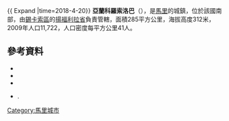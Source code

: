 {{ Expand |time=2018-4-20}}
'''亞蘭科羅索洛巴'''（{{lang-fr|Yallankoro-Soloba}}），是[[馬里|馬里]]的城鎮，位於該國南部，由[[錫卡索區|錫卡索區]]的[[揚福利拉省|揚福利拉省]]負責管轄，面積285平方公里，海拔高度312米，2009年人口11,722，人口密度每平方公里41人。

==參考資料==
*{{citation |contribution=Common and Fundamental Operational Datasets Registry: Mali |publisher=United Nations Office for the Coordination of Humanitarian Affairs |url=http://cod.humanitarianresponse.info/country-region/mali |deadurl=yes |archiveurl=https://web.archive.org/web/20120106202217/http://cod.humanitarianresponse.info/country-region/mali |archivedate=2012-01-06 |title=存档副本 |accessdate=2015-07-26 }}
*{{citation
 |url         = http://instat.gov.ml/documentation/sikasso.pdf
 |publisher   = République de Mali: Institut National de la Statistique
 |title       = Resultats Provisoires RGPH 2009 (Région de Sikasso)
 |language    = fr
 |deadurl     = yes
 |archiveurl  = https://www.webcitation.org/6AnYveESp?url=http://instat.gov.ml/documentation/sikasso.pdf
 |archivedate = 2012-09-19
 |accessdate  = 2015-07-26
}}
*{{citation |title=Communes de la Région de Sikasso |publisher=Ministère de l’administration territoriale et des collectivités locales, République du Mali |url=http://www.matcl.gov.ml/pdf/ComRegSikasso.pdf |language=fr |deadurl=yes |archiveurl=https://www.webcitation.org/6AnZ7FgpR?url=http://www.matcl.gov.ml/pdf/ComRegSikasso.pdf |archivedate=2012-09-19 |accessdate=2015-07-26 }}
*{{citation | title=Plan de Sécurité Alimentaire Commune Rurale de Yallankoro Soloba 2006-2010 | publisher=Commissariat à la Sécurité Alimentaire, République du Mali, USAID-Mali | year=2006 | url=http://www.aec.msu.edu/fs2/mali_fd_strtgy/plans/sikasso/yanfolila/psa_yallankoro_soloba.pdf | language=fr | deadurl=yes | archiveurl=https://web.archive.org/web/20120905205834/http://www.aec.msu.edu/fs2/mali_fd_strtgy/plans/sikasso/yanfolila/psa_yallankoro_soloba.pdf | archivedate=2012年9月5日 | df= | accessdate=2015年7月26日 }}.

{{Coord|11|11|45|N|8|27|0|W|display=title}}

{{錫卡索區}}

[[Category:馬里城市|Category:馬里城市]]


{{Mali-geo-stub}}